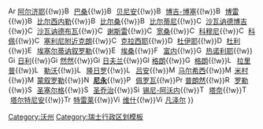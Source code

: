 {{Navbox
| name = 沃州尼永区行政区划
| state = {{{state<includeonly>|collapsed</includeonly>}}}
| title =  '''[[瑞士|<span style="color:white;">瑞士</span>]][[沃州|<span style="color:white;">沃州</span>]][[尼永区|<span style="color:white;">尼永区</span>]][[沃州市镇列表|<span style="color:white;">行政區劃</span>]]'''
| titlestyle = background-color:#d81E05;
| style = text-align:left;

| list1  = [[File:Arnex-sur-Nyon-coat of arms.svg|15px]]&nbsp;[[阿尔内叙尼永]]{{!w}}[[File:Arzier-coat of arms.svg|15px]]&nbsp;[[阿尔济耶]]{{!w}}[[File:Bassins-coat of arms.svg|15px]]&nbsp;[[巴桑 (沃州)|巴桑]]{{!w}}[[File:Begnins-coat of arms.svg|15px]]&nbsp;[[贝尼安]]{{!w}}[[File:Bogis-Bossey-coat of arms.svg|15px]]&nbsp;[[博吉-博塞]]{{!w}}[[File:Borex-coat of arms.svg|15px]]&nbsp;[[博雷]]{{!w}}[[File:Bursinel-coat of arms.svg|15px]]&nbsp;[[比尔西内勒]]{{!w}}[[File:Bursins-coat of arms.svg|15px]]&nbsp;[[比尔桑]]{{!w}}[[File:Burtigny-coat of arms.svg|15px]]&nbsp;[[比尔蒂尼]]{{!w}}[[File:Chavannes-de-Bogis-coat of arms.svg|15px]]&nbsp;[[沙瓦讷德博吉]]{{!w}}[[File:Chavannes-des-Bois-coat of arms.svg|15px]]&nbsp;[[沙瓦讷德布瓦]]{{!w}}[[File:Cheserex-coat of arms.svg|15px]]&nbsp;[[谢斯雷]]{{!w}}[[File:Coinsins-coat of arms.svg|15px]]&nbsp;[[宽桑]]{{!w}}[[File:Commugny-coat of arms.svg|15px]]&nbsp;[[科穆尼]]{{!w}}[[File:Coppet-coat of arms.svg|15px]]&nbsp;[[科佩]]{{!w}}[[File:Crans-pres-Celigny-coat of arms.svg|15px]]&nbsp;[[塞利尼附近克朗]]{{!w}}[[File:Crassier-coat of arms.svg|15px]]&nbsp;[[克拉西耶]]{{!w}}[[File:Duillier-coat of arms.svg|15px]]&nbsp;[[杜伊耶]]{{!w}}[[File:Dully-coat of arms.svg|15px]]&nbsp;[[杜利]]{{!w}}[[File:Essertines-sur-Rolle-coat of arms.svg|15px]]&nbsp;[[埃塞尔蒂讷叙罗勒]]{{!w}}[[File:Eysins-coat of arms.svg|15px]]&nbsp;[[埃桑]]{{!w}}[[File:Founex-coat of arms.svg|15px]]&nbsp;[[富内]]{{!w}}[[File:Genolier-coat of arms.svg|15px]]&nbsp;[[热诺利耶]]{{!w}}[[File:Gilly-coat of arms.svg|15px]]&nbsp;[[日利]]{{!w}}[[File:Gingins-coat of arms.svg|15px]]&nbsp;[[然然]]{{!w}}[[File:Givrins-coat of arms.svg|15px]]&nbsp;[[日夫兰]]{{!w}}[[File:Gland-coat of arms.svg|15px]]&nbsp;[[格朗|格朗]]{{!w}}[[File:Grens-coat of arms.svg|15px]]&nbsp;[[格朗 (尼永区)|格朗]]{{!w}}[[File:La Rippe-coat of arms.svg|15px]]&nbsp;[[拉里普]]{{!w}}[[File:Le Vaud-coat of arms.svg|15px]]&nbsp;[[勒沃]]{{!w}}[[File:Longirod-coat of arms.svg|15px]]&nbsp;[[隆日罗]]{{!w}}[[File:Luins-coat of arms.svg|15px]]&nbsp;[[吕安]]{{!w}}[[File:Marchissy-coat of arms.svg|15px]]&nbsp;[[马尔希西]]{{!w}}[[File:Mies-coat of arms.svg|15px]]&nbsp;[[米村]]{{!w}}[[File:Mont-sur-Rolle-coat of arms.svg|15px]]&nbsp;[[蒙叙罗勒]]{{!w}}[[File:Nyon-coat of arms.svg|15px]]&nbsp;[[尼永|'''尼永''']]{{!w}}[[File:Perroy-coat of arms.svg|15px]]&nbsp;[[佩罗瓦]]{{!w}}[[File:Prangins-coat of arms.svg|15px]]&nbsp;[[普朗然]]{{!w}}[[File:Rolle-coat of arms.svg|15px]]&nbsp;[[罗勒 (沃州)|罗勒]]{{!w}}[[File:Saint-Cergue-coat of arms.svg|15px]]&nbsp;[[圣塞尔格]]{{!w}}[[File:Saint-George-coat of arms.svg|15px]]&nbsp;[[圣乔治 (沃州)|圣乔治]]{{!w}}[[File:Signy-Avenex-coat of arms.svg|15px]]&nbsp;[[锡尼-阿沃内]]{{!w}}[[File:Tannay-coat of arms.svg|15px]]&nbsp;[[塔奈]]{{!w}}[[File:Tartegnin-coat of arms.svg|15px]]&nbsp;[[塔尔特尼安]]{{!w}}[[File:Trelex-coat of arms.svg|15px]]&nbsp;[[特雷莱]]{{!w}}[[File:Vich-coat of arms.svg|15px]]&nbsp;[[维什]]{{!w}}[[File:Vinzel-coat of arms.svg|15px]]&nbsp;[[凡泽尔]]
}}<noinclude>
{{DEFAULTSORT:Nyon}}
[[Category:沃州]]
[[Category:瑞士行政区划模板]]
</noinclude>